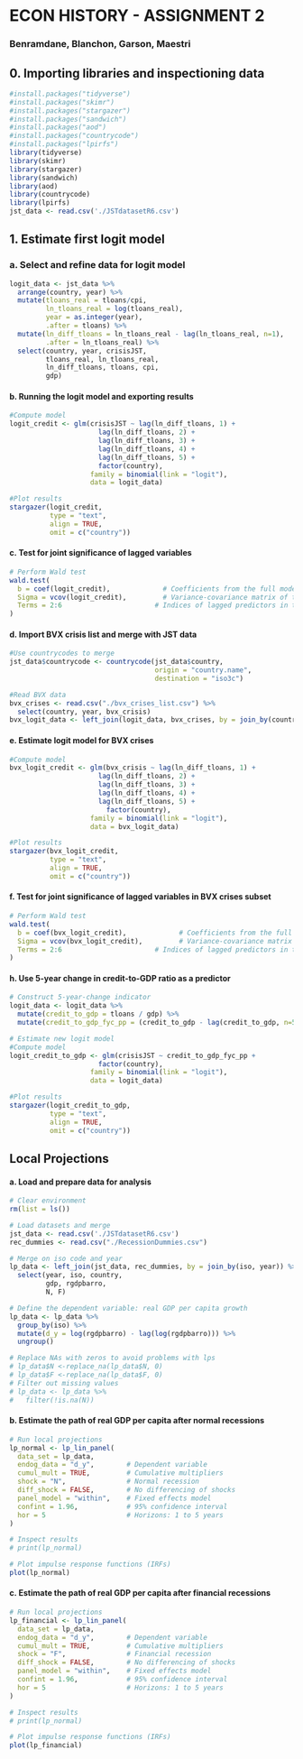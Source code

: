 # ECON HISTORY - ASSIGNMENT 2

### Benramdane, Blanchon, Garson, Maestri

## 0. Importing libraries and inspectioning data

```{r, results='hide', warning=FALSE, message = FALSE}
#install.packages("tidyverse")
#install.packages("skimr")
#install.packages("stargazer")
#install.packages("sandwich")
#install.packages("aod")
#install.packages("countrycode")
#install.packages("lpirfs")
library(tidyverse)
library(skimr)
library(stargazer)
library(sandwich)
library(aod)
library(countrycode)
library(lpirfs)
jst_data <- read.csv('./JSTdatasetR6.csv')
```

## 1. Estimate first logit model

### a. Select and refine data for logit model

```{r, results='hide', warning=FALSE, message = FALSE}
logit_data <- jst_data %>%
  arrange(country, year) %>%
  mutate(tloans_real = tloans/cpi, 
         ln_tloans_real = log(tloans_real),
         year = as.integer(year),
         .after = tloans) %>%
  mutate(ln_diff_tloans = ln_tloans_real - lag(ln_tloans_real, n=1),
         .after = ln_tloans_real) %>%
  select(country, year, crisisJST,
         tloans_real, ln_tloans_real, 
         ln_diff_tloans, tloans, cpi,
         gdp)
```

#### b. Running the logit model and exporting results

```{r, warning=FALSE}
#Compute model
logit_credit <- glm(crisisJST ~ lag(ln_diff_tloans, 1) +
                      lag(ln_diff_tloans, 2) + 
                      lag(ln_diff_tloans, 3) + 
                      lag(ln_diff_tloans, 4) + 
                      lag(ln_diff_tloans, 5) +
                      factor(country),
                    family = binomial(link = "logit"),
                    data = logit_data)

#Plot results
stargazer(logit_credit,
          type = "text",
          align = TRUE,
          omit = c("country"))
```

#### c. Test for joint significance of lagged variables

```{r}
# Perform Wald test
wald.test(
  b = coef(logit_credit),             # Coefficients from the full model
  Sigma = vcov(logit_credit),         # Variance-covariance matrix of the coefficients
  Terms = 2:6                       # Indices of lagged predictors in the model
)
```

#### d. Import BVX crisis list and merge with JST data

```{r, results='hide', warning=FALSE, message = FALSE}
#Use countrycodes to merge
jst_data$countrycode <- countrycode(jst_data$country, 
                                    origin = "country.name", 
                                    destination = "iso3c")

#Read BVX data
bvx_crises <- read.csv("./bvx_crises_list.csv") %>%
  select(country, year, bvx_crisis)
bvx_logit_data <- left_join(logit_data, bvx_crises, by = join_by(country, year))
```

#### e. Estimate logit model for BVX crises

```{r, warning=FALSE}
#Compute model
bvx_logit_credit <- glm(bvx_crisis ~ lag(ln_diff_tloans, 1) +
                      lag(ln_diff_tloans, 2) + 
                      lag(ln_diff_tloans, 3) + 
                      lag(ln_diff_tloans, 4) + 
                      lag(ln_diff_tloans, 5) +
                        factor(country),
                    family = binomial(link = "logit"),
                    data = bvx_logit_data)

#Plot results
stargazer(bvx_logit_credit,
          type = "text",
          align = TRUE,
          omit = c("country"))
```

#### f. Test for joint significance of lagged variables in BVX crises subset

```{r}
# Perform Wald test
wald.test(
  b = coef(bvx_logit_credit),             # Coefficients from the full model
  Sigma = vcov(bvx_logit_credit),         # Variance-covariance matrix of the coefficients
  Terms = 2:6                       # Indices of lagged predictors in the model
)
```

#### h. Use 5-year change in credit-to-GDP ratio as a predictor

```{r, warning=FALSE}
# Construct 5-year-change indicator
logit_data <- logit_data %>%
  mutate(credit_to_gdp = tloans / gdp) %>%
  mutate(credit_to_gdp_fyc_pp = (credit_to_gdp - lag(credit_to_gdp, n=5))*100) 

# Estimate new logit model
#Compute model
logit_credit_to_gdp <- glm(crisisJST ~ credit_to_gdp_fyc_pp + 
                      factor(country),
                    family = binomial(link = "logit"),
                    data = logit_data)

#Plot results
stargazer(logit_credit_to_gdp,
          type = "text",
          align = TRUE,
          omit = c("country"))
```

## Local Projections

#### a. Load and prepare data for analysis  

```{r, results='hide', warning=FALSE, message = FALSE}
# Clear environment
rm(list = ls())

# Load datasets and merge 
jst_data <- read.csv('./JSTdatasetR6.csv')
rec_dummies <- read.csv("./RecessionDummies.csv")

# Merge on iso code and year
lp_data <- left_join(jst_data, rec_dummies, by = join_by(iso, year)) %>%
  select(year, iso, country,
         gdp, rgdpbarro, 
         N, F)

# Define the dependent variable: real GDP per capita growth
lp_data <- lp_data %>%
  group_by(iso) %>%
  mutate(d_y = log(rgdpbarro) - lag(log(rgdpbarro))) %>%
  ungroup()

# Replace NAs with zeros to avoid problems with lps
# lp_data$N <-replace_na(lp_data$N, 0)
# lp_data$F <-replace_na(lp_data$F, 0)
# Filter out missing values
# lp_data <- lp_data %>%
#   filter(!is.na(N))
```

#### b. Estimate the path of real GDP per capita after normal recessions

```{r}
# Run local projections
lp_normal <- lp_lin_panel(
  data_set = lp_data,
  endog_data = "d_y",        # Dependent variable
  cumul_mult = TRUE,         # Cumulative multipliers
  shock = "N",               # Normal recession
  diff_shock = FALSE,        # No differencing of shocks
  panel_model = "within",    # Fixed effects model
  confint = 1.96,            # 95% confidence interval
  hor = 5                    # Horizons: 1 to 5 years
)

# Inspect results
# print(lp_normal)

# Plot impulse response functions (IRFs)
plot(lp_normal)
```

#### c. Estimate the path of real GDP per capita after financial recessions

```{r}
# Run local projections
lp_financial <- lp_lin_panel(
  data_set = lp_data,
  endog_data = "d_y",        # Dependent variable
  cumul_mult = TRUE,         # Cumulative multipliers
  shock = "F",               # Financial recession
  diff_shock = FALSE,        # No differencing of shocks
  panel_model = "within",    # Fixed effects model
  confint = 1.96,            # 95% confidence interval
  hor = 5                    # Horizons: 1 to 5 years
)

# Inspect results
# print(lp_normal)

# Plot impulse response functions (IRFs)
plot(lp_financial)
```
